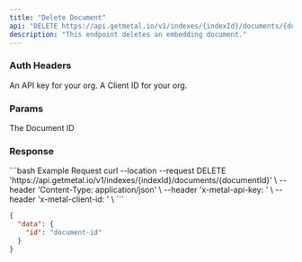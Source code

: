 ```yaml
---
title: "Delete Document"
api: "DELETE https://api.getmetal.io/v1/indexes/{indexId}/documents/{documentId}"
description: "This endpoint deletes an embedding document."
---
```


### Auth Headers

<ParamField required header="x-metal-api-key" type="string">
  An API key for your org.
</ParamField>

<ParamField required header="x-metal-client-id" type="string">
  A Client ID for your org.
</ParamField>

### Params

<ParamField required path="documentId" type="string">
  The Document ID
</ParamField>

### Response

<ResponseField name="data" type="object"></ResponseField>

<RequestExample>
```bash Example Request
curl --location --request DELETE 'https://api.getmetal.io/v1/indexes/{indexId}/documents/{documentId}' \
--header 'Content-Type: application/json' \
--header 'x-metal-api-key: <api-key>' \
--header 'x-metal-client-id: <client-id>' \
```

</RequestExample>

<ResponseExample>

```json Response
{
  "data": {
    "id": "document-id"
  }
}
```

</ResponseExample>
